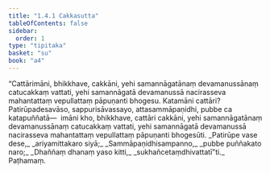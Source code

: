 ```yaml
---
title: "1.4.1 Cakkasutta"
tableOfContents: false
sidebar:
  order: 1
type: "tipitaka"
basket: "su"
book: "a4"
---
```



<DynamicBreadcrumb />

<Division number="31" book="a4">

<Paragraph number="215" book="a4">
“Cattārimāni, bhikkhave, cakkāni, yehi samannāgatānaṃ devamanussānaṃ catucakkaṃ vattati, yehi samannāgatā devamanussā nacirasseva mahantattaṃ vepullattaṃ pāpuṇanti bhogesu. Katamāni cattāri? Patirūpadesavāso, sappurisāvassayo, attasammāpaṇidhi, pubbe ca katapuññatā—  imāni kho, bhikkhave, cattāri cakkāni, yehi samannāgatānaṃ devamanussānaṃ catucakkaṃ vattati, yehi samannāgatā devamanussā nacirasseva mahantattaṃ vepullattaṃ pāpuṇanti bhogesūti.
</Paragraph>

<Paragraph number="216" type="verses" book="a4">
_Patirūpe vase dese,_  
_ariyamittakaro siyā;_  
_Sammāpaṇidhisampanno,_  
_pubbe puññakato naro;_  
_Dhaññaṃ dhanaṃ yaso kitti,_  
_sukhañcetaṃdhivattatī”ti._  


</Paragraph>
</Division>

<Paragraph number="217" type="center" book="a4">
Paṭhamaṃ.
</Paragraph>